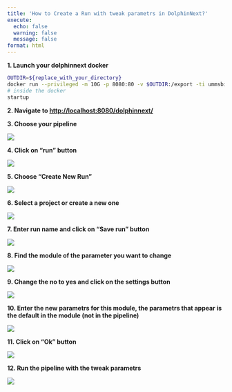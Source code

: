 ---
title: 'How to Create a Run with tweak parametrs in DolphinNext?'
execute:
  echo: false
  warning: false
  message: false
format: html
---

**1. Launch your dolphinnext docker**

```bash
OUTDIR=${replace_with_your_directory}
docker run --privileged -m 10G -p 8080:80 -v $OUTDIR:/export -ti ummsbiocore/dolphinnext-studio /bin/bash
# inside the docker
startup
```

**2. Navigate to [http://localhost:8080/dolphinnext/](http://localhost:8080/dolphinnext/)**

**3. Choose your pipeline**

![](https://ajeuwbhvhr.cloudimg.io/colony-recorder.s3.amazonaws.com/files/2023-08-13/62337b6c-91d5-45f4-8e26-44bf6da43584/user_cropped_screenshot.jpeg?tl_px=0,58&br_px=982,607&force_format=png&width=560.0&wat_scale=50&wat=1&wat_opacity=0.7&wat_gravity=northwest&wat_url=https://colony-recorder.s3.us-west-1.amazonaws.com/images/watermarks/FB923C_standard.png&wat_pad=40,138)

**4. Click on "run" button**

![](https://ajeuwbhvhr.cloudimg.io/colony-recorder.s3.amazonaws.com/files/2023-08-13/08e0f90f-e55a-49e4-97c6-593ce3029ea8/ascreenshot.jpeg?tl_px=844,0&br_px=1920,600&force_format=png&width=560.0&wat_scale=50&wat=1&wat_opacity=0.7&wat_gravity=northwest&wat_url=https://colony-recorder.s3.us-west-1.amazonaws.com/images/watermarks/FB923C_standard.png&wat_pad=498,69)

**5. Choose "Create New Run"**

![](https://ajeuwbhvhr.cloudimg.io/colony-recorder.s3.amazonaws.com/files/2023-08-13/a2c3bd1c-4205-4d72-9f93-cddc0771df2b/ascreenshot.jpeg?tl_px=844,0&br_px=1920,600&force_format=png&width=560.0&wat_scale=50&wat=1&wat_opacity=0.7&wat_gravity=northwest&wat_url=https://colony-recorder.s3.us-west-1.amazonaws.com/images/watermarks/FB923C_standard.png&wat_pad=466,90)

**6. Select a project or create a new one**

![](https://ajeuwbhvhr.cloudimg.io/colony-recorder.s3.amazonaws.com/files/2023-09-10/0b72d925-8358-4db3-bad3-614245c20854/user_cropped_screenshot.jpeg?tl_px=200,0&br_px=1920,902&force_format=png&width=1120.0&wat=1&wat_opacity=0.7&wat_gravity=northwest&wat_url=https://colony-recorder.s3.us-west-1.amazonaws.com/images/watermarks/FB923C_standard.png&wat_pad=738,348)


**7. Enter run name and click on "Save run" button**

![](https://ajeuwbhvhr.cloudimg.io/colony-recorder.s3.amazonaws.com/files/2023-08-13/1ae345f2-397c-482e-96c0-cbcc32f1dac9/screenshot.png?tl_px=130,0&br_px=989,353&force_format=png&width=560.0)

**8. Find the module of the parameter you want to change  **

![](https://ajeuwbhvhr.cloudimg.io/colony-recorder.s3.amazonaws.com/files/2023-08-13/013ac254-1b8b-4760-8f34-68d66fae1900/ascreenshot.jpeg?tl_px=325,6&br_px=1400,607&force_format=png&width=560.0&wat_scale=50&wat=1&wat_opacity=0.7&wat_gravity=northwest&wat_url=https://colony-recorder.s3.us-west-1.amazonaws.com/images/watermarks/FB923C_standard.png&wat_pad=262,138)

**9. Change the no to yes and click on the settings button **

![](https://ajeuwbhvhr.cloudimg.io/colony-recorder.s3.amazonaws.com/files/2023-08-13/f0a6d747-0c88-49f8-91e4-b119ddd08dc1/ascreenshot.jpeg?tl_px=402,0&br_px=1477,601&force_format=png&width=560.0&wat_scale=50&wat=1&wat_opacity=0.7&wat_gravity=northwest&wat_url=https://colony-recorder.s3.us-west-1.amazonaws.com/images/watermarks/FB923C_standard.png&wat_pad=262,138)

**10. Enter the new parametrs for this module,  the parametrs that appear is the default in the module (not in the pipeline)**

![](https://ajeuwbhvhr.cloudimg.io/colony-recorder.s3.amazonaws.com/files/2023-08-13/7ab3b8df-d3df-4a37-8f1a-7cbf76937a12/ascreenshot.jpeg?tl_px=0,0&br_px=1075,600&force_format=png&width=560.0&wat_scale=50&wat=1&wat_opacity=0.7&wat_gravity=northwest&wat_url=https://colony-recorder.s3.us-west-1.amazonaws.com/images/watermarks/FB923C_standard.png&wat_pad=37,66)

**11. Click on "Ok" button**

![](https://ajeuwbhvhr.cloudimg.io/colony-recorder.s3.amazonaws.com/files/2023-08-13/40e52095-6aaf-470c-9be0-5bacab630eb2/ascreenshot.jpeg?tl_px=844,301&br_px=1920,902&force_format=png&width=560.0&wat_scale=50&wat=1&wat_opacity=0.7&wat_gravity=northwest&wat_url=https://colony-recorder.s3.us-west-1.amazonaws.com/images/watermarks/FB923C_standard.png&wat_pad=461,242)

**12. Run the pipeline with the tweak parametrs**

![](https://ajeuwbhvhr.cloudimg.io/colony-recorder.s3.amazonaws.com/files/2023-08-13/7ce33257-5232-42ad-a8ac-5db0085387e0/screenshot.png?tl_px=108,59&br_px=968,540&force_format=png&width=560.0)
